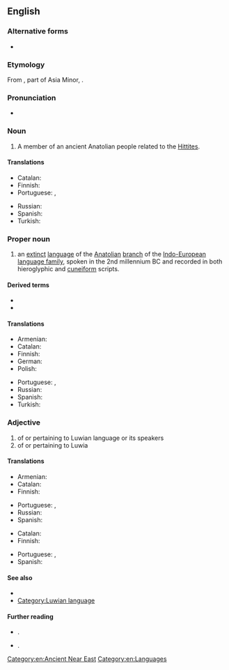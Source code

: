 ==English==
{{wikipedia}}

===Alternative forms===
* {{l|en|Luvian}}

===Etymology===
From {{w|Luwia}}, part of Asia Minor, {{suffix|en||ian}}.

===Pronunciation===
* {{IPA|/ˈluːvi.ən/|/ˈluːi.ən/|/ˈluːwi.ən/|lang=en}}

===Noun===
{{en-noun}}

# A member of an ancient Anatolian people related to the [[Hittite]]s.

====Translations====
{{trans-top|member of an ancient Anatolian people}}
* Catalan: {{t|ca|luvi|m|f}}
* Finnish: {{t|fi|luuvi}}
* Portuguese: {{t|pt|luvita|m|f}}, {{t|pt|lúvio|m}}
{{trans-mid}}
* Russian: {{t|ru|лувиец}}
* Spanish: {{t|es|luvita|m|f}}
* Turkish: {{t|tr|Luvi}}
{{trans-bottom}}

===Proper noun===
{{en-proper noun}}

# an [[extinct]] [[language]] of the [[Anatolian]] [[branch]] of the [[Indo-European]] [[language family]], spoken in the 2nd millennium BC and recorded in both hieroglyphic and [[cuneiform]] scripts.

====Derived terms====
* {{l|en|Hieroglyphic Luwian}}
* {{l|en|Cuneiform Luwian}}

====Translations====
{{trans-top|language}}
* Armenian: {{t+|hy|լուվերեն}}
* Catalan: {{t|ca|luvi|m}}
* Finnish: {{t|fi|luuvi}}
* German: {{t+|de|Luwisch|n}}
* Polish: {{t+|pl|luwijski|m}}
{{trans-mid}}
* Portuguese: {{t|pt|luvita|m}}, {{t|pt|lúvio|m}}
* Russian: {{t|ru|лувийский|m}}
* Spanish: {{t|es|luvita|m}}
* Turkish: {{t+|tr|Luvice}}
{{trans-bottom}}

===Adjective===
{{en-adj|-}}

# of or pertaining to Luwian language or its speakers
# of or pertaining to Luwia

====Translations====
{{trans-top|of or pertaining to Luwian language or its speakers}}
* Armenian: {{t|hy|լուվական}}
* Catalan: {{t|ca|luvi}}
* Finnish: {{t|fi|[[luuvi|luuvin]][[kielinen]]}}
{{trans-mid}}
* Portuguese: {{t|pt|luvita}}, {{t|pt|lúvio}}
* Russian: {{t|ru|лувийский}}
* Spanish: {{t|es|luvita}}
{{trans-bottom}}

{{trans-top|of or pertaining to Luwia}}
* Catalan: {{t|ca|luvi}}
* Finnish: {{t|fi|luuvilainen}}
{{trans-mid}}
* Portuguese: {{t|pt|luvita}}, {{t|pt|lúvio}}
* Spanish: {{t|es|luvita}}
{{trans-bottom}}

====See also====
* {{langlist}}
* [[:Category:Luwian language|Category:Luwian language]]

====Further reading====
* {{ISO 639|3code=xlu}}.
* {{ISO 639|3code=hlu}}.

[[Category:en:Ancient Near East]]
[[Category:en:Languages]]